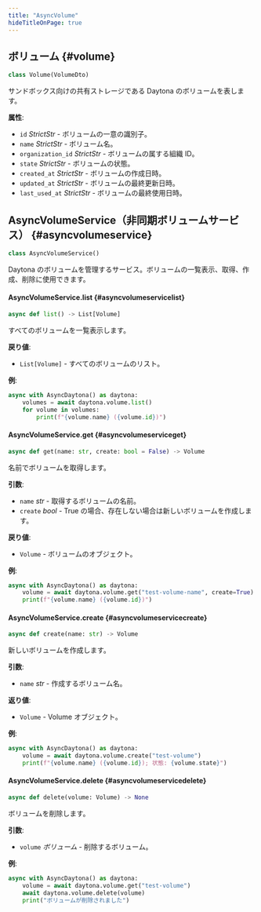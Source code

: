 ```yaml
---
title: "AsyncVolume"
hideTitleOnPage: true
---
```


## ボリューム \{#volume\}

```python
class Volume(VolumeDto)
```

サンドボックス向けの共有ストレージである Daytona のボリュームを表します。

**属性**:

* `id` *StrictStr* - ボリュームの一意の識別子。
* `name` *StrictStr* - ボリューム名。
* `organization_id` *StrictStr* - ボリュームの属する組織 ID。
* `state` *StrictStr* - ボリュームの状態。
* `created_at` *StrictStr* - ボリュームの作成日時。
* `updated_at` *StrictStr* - ボリュームの最終更新日時。
* `last_used_at` *StrictStr* - ボリュームの最終使用日時。

## AsyncVolumeService（非同期ボリュームサービス） \{#asyncvolumeservice\}

```python
class AsyncVolumeService()
```

Daytona のボリュームを管理するサービス。ボリュームの一覧表示、取得、作成、削除に使用できます。

#### AsyncVolumeService.list \{#asyncvolumeservicelist\}

```python
async def list() -> List[Volume]
```

すべてのボリュームを一覧表示します。

**戻り値**:

* `List[Volume]` - すべてのボリュームのリスト。

**例**:

```python
async with AsyncDaytona() as daytona:
    volumes = await daytona.volume.list()
    for volume in volumes:
        print(f"{volume.name} ({volume.id})")
```

#### AsyncVolumeService.get \{#asyncvolumeserviceget\}

```python
async def get(name: str, create: bool = False) -> Volume
```

名前でボリュームを取得します。

**引数**:

* `name` *str* - 取得するボリュームの名前。
* `create` *bool* - True の場合、存在しない場合は新しいボリュームを作成します。

**戻り値**:

* `Volume` - ボリュームのオブジェクト。

**例**:

```python
async with AsyncDaytona() as daytona:
    volume = await daytona.volume.get("test-volume-name", create=True)
    print(f"{volume.name} ({volume.id})")
```

#### AsyncVolumeService.create \{#asyncvolumeservicecreate\}

```python
async def create(name: str) -> Volume
```

新しいボリュームを作成します。

**引数**:

* `name` *str* - 作成するボリューム名。

**返り値**:

* `Volume` - Volume オブジェクト。

**例**:

```python
async with AsyncDaytona() as daytona:
    volume = await daytona.volume.create("test-volume")
    print(f"{volume.name} ({volume.id}); 状態: {volume.state}")
```

#### AsyncVolumeService.delete \{#asyncvolumeservicedelete\}

```python
async def delete(volume: Volume) -> None
```

ボリュームを削除します。

**引数**:

* `volume` *ボリューム* - 削除するボリューム。

**例**:

```python
async with AsyncDaytona() as daytona:
    volume = await daytona.volume.get("test-volume")
    await daytona.volume.delete(volume)
    print("ボリュームが削除されました")
```
